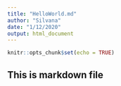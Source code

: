```yaml
---
title: "HelloWorld.md"
author: "Silvana"
date: "1/12/2020"
output: html_document
---
```


```r
knitr::opts_chunk$set(echo = TRUE)
```

## This is markdown file 